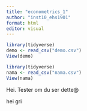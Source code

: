 ```yaml
---
title: "econometrics_1"
author: "inst10_ehs1901"
format: html
editor: visual
---
```


```r
library(tidyverse)
demo <- read_csv("demo.csv")
View(demo)
```

```r
library(tidyverse)
nama <- read_csv("nama.csv")
View(nama)
```

Hei.
Tester om du ser dette\@

hei gri
